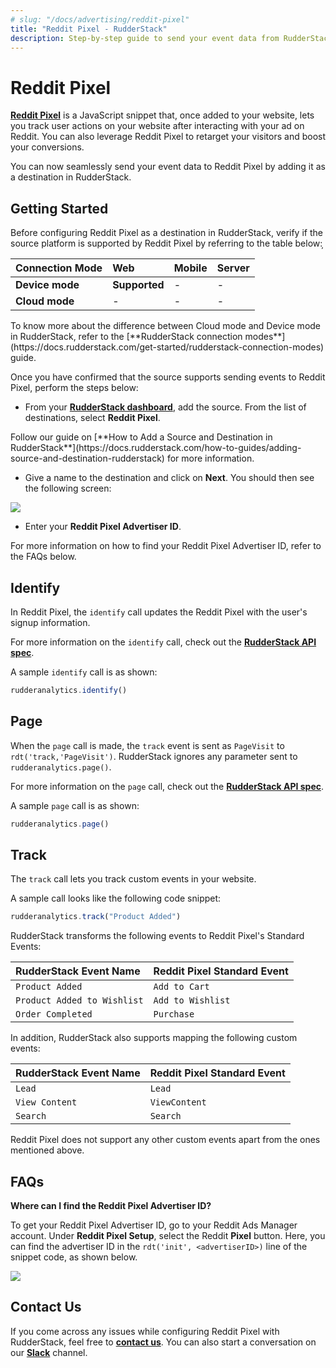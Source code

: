 ```yaml
---
# slug: "/docs/advertising/reddit-pixel"
title: "Reddit Pixel - RudderStack"
description: Step-by-step guide to send your event data from RudderStack to Reddit Pixel.
---
```


# Reddit Pixel

[**Reddit Pixel**](https://ads.reddit.com/) is a JavaScript snippet that, once added to your website, lets you track user actions on your website after interacting with your ad on Reddit. You can also leverage Reddit Pixel to retarget your visitors and boost your conversions.

You can now seamlessly send your event data to Reddit Pixel by adding it as a destination in RudderStack.

## Getting Started

Before configuring Reddit Pixel as a destination in RudderStack, verify if the source platform is supported by Reddit Pixel by referring to the table below: ̦

| **Connection Mode** | **Web**       | **Mobile** | **Server** |
| :------------------ | :------------ | :--------- | :--------- |
| **Device mode**     | **Supported** | -          | -          |
| **Cloud mode**      | -             | -          | -          |

<div class="infoBlock">
To know more about the difference between Cloud mode and Device mode in RudderStack, refer to the [**RudderStack connection modes**](https://docs.rudderstack.com/get-started/rudderstack-connection-modes) guide.

</div>

Once you have confirmed that the source supports sending events to Reddit Pixel, perform the steps below:

- From your [**RudderStack dashboard**](https://app.rudderstack.com/), add the source. From the list of destinations, select **Reddit Pixel**.

<div class="infoBlock">
Follow our guide on [**How to Add a Source and Destination in RudderStack**](https://docs.rudderstack.com/how-to-guides/adding-source-and-destination-rudderstack) for more information.

</div>

- Give a name to the destination and click on **Next**. You should then see the following screen:

![](../../.gitbook/assets/RedditPixel-1.png)

- Enter your **Reddit Pixel Advertiser ID**.

<div class="infoBlock">
For more information on how to find your Reddit Pixel Advertiser ID, refer to the FAQs below.

</div>

## Identify

In Reddit Pixel, the `identify` call updates the Reddit Pixel with the user's signup information.

For more information on the `identify` call, check out the [**RudderStack API spec**](https://docs.rudderstack.com/rudderstack-api/rudderstack-spec/identify).

A sample `identify` call is as shown:

```javascript
rudderanalytics.identify()
```

## Page

When the `page` call is made, the `track` event is sent as `PageVisit` to `rdt('track,'PageVisit')`. RudderStack ignores any parameter sent to `rudderanalytics.page()`.

For more information on the `page` call, check out the [**RudderStack API spec**](https://docs.rudderstack.com/rudderstack-api/rudderstack-spec/page).

A sample `page` call is as shown:

```javascript
rudderanalytics.page()
```

## Track

The `track` call lets you track custom events in your website.

A sample call looks like the following code snippet:

```javascript
rudderanalytics.track("Product Added")
```

RudderStack transforms the following events to Reddit Pixel's Standard Events:

| **RudderStack Event Name**  | **Reddit Pixel Standard Event** |
| :-------------------------- | :------------------------------ |
| `Product Added`             | `Add to Cart`                   |
| `Product Added to Wishlist` | `Add to Wishlist`               |
| `Order Completed`           | `Purchase`                      |

In addition, RudderStack also supports mapping the following custom events:

| **RudderStack Event Name** | **Reddit Pixel Standard Event** |
| :------------------------- | :------------------------------ |
| `Lead`                     | `Lead`                          |
| `View Content`             | `ViewContent`                   |
| `Search`                   | `Search`                        |

<div class="warningBlock">
Reddit Pixel does not support any other custom events apart from the ones mentioned above.

</div>

## FAQs

**Where can I find the Reddit Pixel Advertiser ID?**

To get your Reddit Pixel Advertiser ID, go to your Reddit Ads Manager account. Under **Reddit Pixel Setup**, select the Reddit **Pixel** button. Here, you can find the advertiser ID in the `rdt('init', <advertiserID>)` line of the snippet code, as shown below.

![](../../.gitbook/assets/RedditPixel-2.png)

## Contact Us

If you come across any issues while configuring Reddit Pixel with RudderStack, feel free to [**contact us**](mailto:%20docs@rudderstack.com). You can also start a conversation on our [**Slack**](https://resources.rudderstack.com/join-rudderstack-slack) channel.
